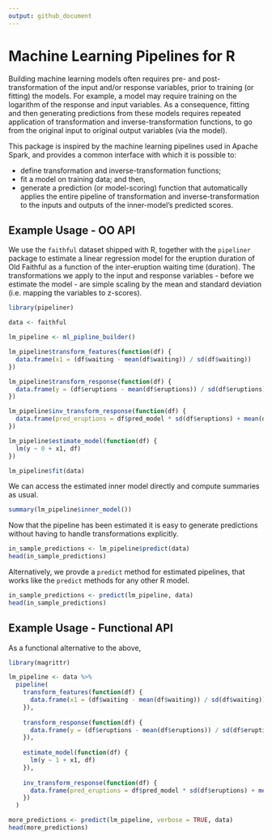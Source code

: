 ```yaml
---
output: github_document
---
```


<!-- README.md is generated from README.Rmd. Please edit that file -->

# Machine Learning Pipelines for R

Building machine learning models often requires pre- and post-transformation of the input and/or response variables, prior to training (or fitting) the models. For example, a model may require training on the logarithm of the response and input variables. As a consequence, fitting and then generating predictions from these models requires repeated application of transformation and inverse-transformation functions, to go from the original input to original output variables (via the model).

This package is inspired by the machine learning pipelines used in Apache Spark, and provides a common interface with which it is possible to:

- define transformation and inverse-transformation functions; 
- fit a model on training data; and then, 
- generate a prediction (or model-scoring) function that automatically applies the entire pipeline of transformation and inverse-transformation to the inputs and outputs of the inner-model's predicted scores.

## Example Usage - OO API
We use the `faithful` dataset shipped with R, together with the `pipeliner` package to estimate a linear regression model for the eruption duration of Old Faithful as a function of the inter-eruption waiting time (duration). The transformations we apply to the input and response variables - before we estimate the model - are simple scaling by the mean and standard deviation (i.e. mapping the variables to z-scores).

```r
library(pipeliner)

data <- faithful

lm_pipeline <- ml_pipline_builder()

lm_pipeline$transform_features(function(df) { 
  data.frame(x1 = (df$waiting - mean(df$waiting)) / sd(df$waiting))
})

lm_pipeline$transform_response(function(df) {
  data.frame(y = (df$eruptions - mean(df$eruptions)) / sd(df$eruptions))
})

lm_pipeline$inv_transform_response(function(df) { 
  data.frame(pred_eruptions = df$pred_model * sd(df$eruptions) + mean(df$eruptions))
})

lm_pipeline$estimate_model(function(df) { 
  lm(y ~ 0 + x1, df)
})

lm_pipeline$fit(data)
```

We can access the estimated inner model directly and compute summaries as usual.

```r
summary(lm_pipeline$inner_model())
```

Now that the pipeline has been estimated it is easy to generate predictions without having to handle transformations explicitly.

```r
in_sample_predictions <- lm_pipeline$predict(data)
head(in_sample_predictions)
```

Alternatively, we provde a `predict` method for estimated pipelines, that works like the `predict` methods for any other R model.

```r
in_sample_predictions <- predict(lm_pipeline, data)
head(in_sample_predictions)
```

## Example Usage - Functional API
As a functional alternative to the above,

```r
library(magrittr)

lm_pipeline <- data %>% 
  pipeline(
    transform_features(function(df) { 
      data.frame(x1 = (df$waiting - mean(df$waiting)) / sd(df$waiting))
    }),
    
    transform_response(function(df) {
      data.frame(y = (df$eruptions - mean(df$eruptions)) / sd(df$eruptions))
    }),
    
    estimate_model(function(df) { 
      lm(y ~ 1 + x1, df)
    }),
    
    inv_transform_response(function(df) { 
      data.frame(pred_eruptions = df$pred_model * sd(df$eruptions) + mean(df$eruptions))
    })
  )

more_predictions <- predict(lm_pipeline, verbose = TRUE, data)  
head(more_predictions)
```

